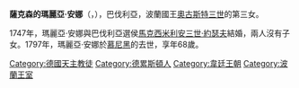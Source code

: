 {{Multiple issues|
{{Expand language|1=en|time=2020-11-20T21:14:45+00:00}}
{{Unreferenced|time=2020-11-20T21:14:45+00:00}}
}}
{{Infobox royalty|consort=yes
| name         = 薩克森的瑪麗亞·安娜
| image        = Desmarées, workshop of - Maria Anna Sophia of Saxony, bust.jpg
| succession   = 巴伐利亞選侯夫人
| reign        = 1747年 — 1777年
| birth_date   = {{Birth date|1728|8|29|df=y}}
| birth_place  = [[德勒斯登|德勒斯登]]
| death_date   = {{Death date and age|1797|2|17|1728|8|29|df=y}}
| death_place  = [[慕尼黑|慕尼黑]]
| burial_place = [[宮廷主教座堂|宮廷主教座堂]]
| house        = [[韋廷王朝|韋廷王朝]]
| father       = [[奧古斯特三世_(波蘭)|波蘭國王奧古斯特三世]]
| mother       = [[奧地利的瑪麗亞·約瑟法_(1699-1757)|奧地利的瑪麗亞·約瑟法]]
| religion     = [[羅馬天主教|羅馬天主教]]
}}

'''薩克森的瑪麗亞·安娜'''（{{lang-de|Maria Anna von Sachsen}}，{{bd|1728年|8月29日|1797年|2月17日}}），巴伐利亞{{le|選侯夫人|Electress}}，波蘭國王[[奧古斯特三世_(波蘭)|奧古斯特三世]]的第三女。

1747年，瑪麗亞·安娜與巴伐利亞選侯[[馬克西米利安三世·約瑟夫|馬克西米利安三世·約瑟夫]]結婚，兩人沒有子女。1797年，瑪麗亞·安娜於[[慕尼黑|慕尼黑]]的{{le|福斯滕里德王宮|Fürstenried Palace}}去世，享年68歲。

[[Category:德國天主教徒|Category:德國天主教徒]]
[[Category:德累斯頓人|Category:德累斯頓人]]
[[Category:韋廷王朝|Category:韋廷王朝]]
[[Category:波蘭王室|Category:波蘭王室]]